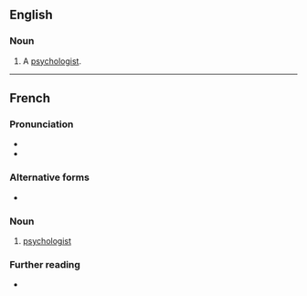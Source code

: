 ==English==

===Noun===
{{en-noun}}

# {{lb|en|dated}} A [[psychologist]].

----

==French==
{{wikipedia|lang=fr}}

===Pronunciation===
* {{fr-IPA|psycologue}}
* {{audio|fr|Fr-psychologue.ogg|psychologue}}

===Alternative forms===
* {{l|fr|psychologiste}}

===Noun===
{{fr-noun|mf}}

# [[psychologist]]

===Further reading===
* {{R:TLFi}}

{{C|fr|Healthcare occupations|Psychology|Scientists}}